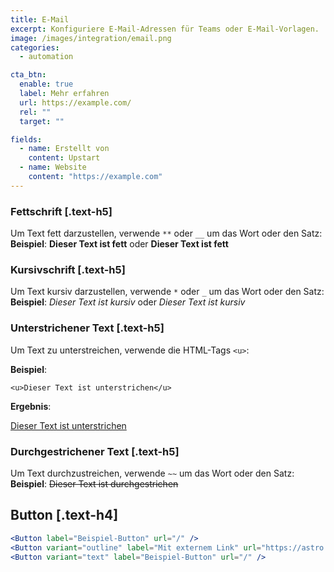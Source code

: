 ```yaml
---
title: E-Mail
excerpt: Konfiguriere E-Mail-Adressen für Teams oder E-Mail-Vorlagen.
image: /images/integration/email.png
categories:
  - automation

cta_btn:
  enable: true
  label: Mehr erfahren
  url: https://example.com/
  rel: ""
  target: ""

fields:
  - name: Erstellt von
    content: Upstart
  - name: Website
    content: "https://example.com"
---
```


<Gallery>
  <GalleryItem
    image_src="/integration/images/1.jpg"
    image_alt="Beispiel Alt-Text"
    video_src="LXb3EKWsInQ"
    image_source="content-collection"
  />
  <GalleryItem
    width="1/2"
    image_src="/integration/images/2.jpg"
    image_alt="Beispiel Alt-Text"
    image_source="content-collection"
  />
  <GalleryItem
    width="1/2"
    image_src="/integration/images/3.jpg"
    image_alt="Beispiel Alt-Text"
    image_source="content-collection"
  />
</Gallery>

### Fettschrift [.text-h5]

Um Text fett darzustellen, verwende `**` oder `__` um das Wort oder den Satz:  
**Beispiel**: **Dieser Text ist fett** oder **Dieser Text ist fett**

### Kursivschrift [.text-h5]

Um Text kursiv darzustellen, verwende `*` oder `_` um das Wort oder den Satz:  
**Beispiel**: _Dieser Text ist kursiv_ oder _Dieser Text ist kursiv_

### Unterstrichener Text [.text-h5]

Um Text zu unterstreichen, verwende die HTML-Tags `<u>`:

**Beispiel**:

`<u>Dieser Text ist unterstrichen</u>`

**Ergebnis**:

<u>Dieser Text ist unterstrichen</u>

### Durchgestrichener Text [.text-h5]

Um Text durchzustreichen, verwende `~~` um das Wort oder den Satz:  
**Beispiel**: ~~Dieser Text ist durchgestrichen~~

## Button [.text-h4]

```jsx
<Button label="Beispiel-Button" url="/" />
<Button variant="outline" label="Mit externem Link" url="https://astro.build" />
<Button variant="text" label="Beispiel-Button" url="/" />
```
